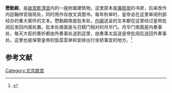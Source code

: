 '''懋勤殿'''，是[[故宫|故宫]][[乾清宫|乾清宫]]内的一座附属建筑物。这里原本是[[康熙帝|康熙帝]]的书房，后来改作内廷翰林官值班处，同时用作存放文具图书。每年秋审时，皇帝会在这里审阅刑部经办的重大案件的文本。懋勤殿南是批本处，[[内阁|内阁]]送呈的文本都在这里经过皇帝批阅后发回内阁处置。批本处南面是与日精门相对的月华门。月华门南面是内奏事处，每天大臣的奏折都由外奏事处送到这里，由奏事太监送皇帝批阅后送回外奏事处。这里也是保管皇帝的饭菜菜单和安排出行坐轿事宜的地方。<ref>{{cite book|title=《可爱的北京系列：故宫春秋》|author=刘北汜|publisher=北京少年儿童出版社|isbn=7-5301-0201-X|date=1991年1月}}</ref>

==参考文献==
{{reflist}}

{{小作品}}

[[Category:北京故宫|Category:北京故宫]]